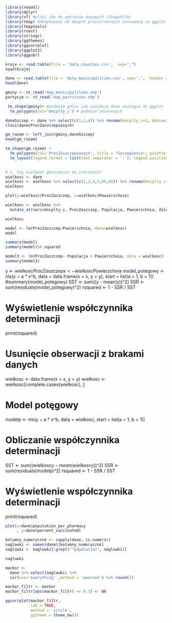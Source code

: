 
```{r}
library(readxl)
library(dplyr)
library(sf) #pliki shp do wykresów mapowych (ShapeFile)
library(tmap) #dedykowany do danych przestrzennych wzorowany na ggplot
library(tmaptools)
library(rvest)
library(stringr)
library(ggthemes)
library(ggcorrplot)
library(ggplot2)
library(ggpubr)
```

```{r}
kraje <- read.table(file = 'data_counties.csv',  sep=",")
head(kraje)
```

```{r}
dane <- read.table(file = 'data_municipalities.csv', sep=',',  header = TRUE)
head(dane)
```

```{r}
gminy <- st_read('map_municipalities.shp') 
partycje <- st_read('map_partitions.shp') 
```

```{r}
 tm_shape(gminy)+ #podanie gdzie się znajdują dane analogia do ggplot
  tm_polygons(col='mncplty_c') # podanie zmiennnych
```

```{r}
daneSzczep <- dane %>% select(c(1,2,4)) %>% rename(mncplty_c=1, Gmina=2, ProcZaszczepionych=3) %>% mutate(ProcZaszczepionych=as.numeric(ProcZaszczepionych, na.rm = TRUE)) #TRZEBA COŚ ZROBIĆ Z PUSTYMI WARTOŚCIAMI
class(dane$ProcZaszczepionych)
```


```{r}
gm_razem <- left_join(gminy,daneSzczep)
head(gm_razem)
```



```{r}
tm_shape(gm_razem) +
  tm_polygons(col='ProcZaszczepionych', title = "Szczepienia", palette = "YlGnBu", style = "kmeans", n = 8) +
  tm_layout(legend.format = list(text.separator = '-'), legend.position = c("left", "bottom"))
          
```

```{r}
# 1. Czy wielkość gmin/miast ma znaczenie?
wielkosc <- dane
wielkosc <- wielkosc %>% select(c(1,2,4,5,59,60)) %>% rename(mncplty_c=1, Nazwa=2, ProcZaszczep=3, Populacja=4, Powierzchnia=5, Zaludnienie=6)
wielkosc
```

```{r}
plot(y=wielkosc$ProcZaszczep, x=wielkosc$Powierzchnia)

wielkosc <- wielkosc %>%
  mutate_at(vars(mncplty_c, ProcZaszczep, Populacja, Powierzchnia, Zaludnienie), as.numeric)

wielkosc

model <- lm(ProcZaszczep~Powierzchnia, data=wielkosc)
model

summary(model)
summary(model)$r.squared
```
```{r}

model3 <- lm(ProcZaszczep~ Populacja + Powierzchnia, data = wielkosc)
summary(model3)
```

y <- wielkosc$ProcZaszczep
x <- wielkosc$Powierzchnia
model_potegowy <- nls(y ~ a * x^b, data = data.frame(x = x, y = y), start = list(a = 1, b = 1))
#summary(model_potegowy)
SST <- sum((y - mean(y))^2)
SSR <- sum(residuals(model_potegowy)^2)
rsquared <- 1 - SSR / SST

# Wyświetlenie współczynnika determinacji
print(rsquared)

# Usunięcie obserwacji z brakami danych
wielkosc <- data.frame(x = x, y = y)
wielkosc <- wielkosc[complete.cases(wielkosc), ]

# Model potęgowy
modelp <- nls(y ~ a * x^b, data = wielkosc, start = list(a = 1, b = 1))

# Obliczanie współczynnika determinacji
SST <- sum((wielkosc$y - mean(wielkosc$y))^2)
SSR <- sum(residuals(modelp)^2)
rsquared <- 1 - SSR / SST

# Wyświetlenie współczynnika determinacji
print(rsquared)



```{r}
plot(x=dane$population_per_pharmacy
     , y=dane$percent_vaccinated)
```
```{r}
kolumny_numeryczne <- sapply(dane, is.numeric)
naglowki <- names(dane)[kolumny_numeryczne]
naglowki <- naglowki[!grepl("^population", naglowki)]

naglowki
```



```{r}
mackor <-
  dane %>% select(naglowki) %>% 
  cor(use='everything' ,method = 'pearson') %>% round(2)

mackor_filtr <- mackor
mackor_filtr[abs(mackor_filtr) <= 0.3] <- NA

ggcorrplot(mackor_filtr,
           lab = TRUE,
           method = 'circle',
           ggtheme = theme_bw())
```


